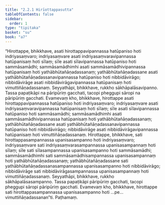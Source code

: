 ```yaml
---
title: "2.2.1 Hirīottappasutta"
tableOfContents: false
sidebar:
  order: 1
type: "tipitaka"
basket: "su"
book: "a7"
---
```



<DynamicBreadcrumb />

<Division number="65" book="a7" bookNo="16" page="472">

<Paragraph number="458" book="a7">
“Hirottappe, bhikkhave, asati hirottappavipannassa hatūpaniso hoti indriyasaṃvaro; indriyasaṃvare asati indriyasaṃvaravipannassa hatūpanisaṃ hoti sīlaṃ; sīle asati sīlavipannassa hatūpaniso hoti sammāsamādhi; sammāsamādhimhi asati sammāsamādhivipannassa hatūpanisaṃ hoti yathābhūtañāṇadassanaṃ; yathābhūtañāṇadassane asati yathābhūtañāṇadassanavipannassa hatūpaniso hoti nibbidāvirāgo; nibbidāvirāge asati nibbidāvirāgavipannassa hatūpanisaṃ hoti vimuttiñāṇadassanaṃ. Seyyathāpi, bhikkhave, rukkho sākhāpalāsavipanno. Tassa papaṭikāpi na pāripūriṃ gacchati, tacopi pheggupi sāropi na pāripūriṃ gacchati. Evamevaṃ kho, bhikkhave, hirottappe asati hirottappavipannassa hatūpaniso hoti indriyasaṃvaro; indriyasaṃvare asati indriyasaṃvaravipannassa hatūpanisaṃ hoti sīlaṃ; sīle asati sīlavipannassa hatūpaniso hoti sammāsamādhi; sammāsamādhimhi asati sammāsamādhivipannassa hatūpanisaṃ hoti yathābhūtañāṇadassanaṃ; yathābhūtañāṇadassane asati yathābhūtañāṇadassanavipannassa hatūpaniso hoti nibbidāvirāgo; nibbidāvirāge asati nibbidāvirāgavipannassa hatūpanisaṃ hoti vimuttiñāṇadassanaṃ.
</Paragraph>

<Paragraph number="459" book="a7">
Hirottappe, bhikkhave, sati hirottappasampannassa upanisasampanno hoti indriyasaṃvaro; indriyasaṃvare sati indriyasaṃvarasampannassa upanisasampannaṃ hoti sīlaṃ; sīle sati sīlasampannassa upanisasampanno hoti sammāsamādhi; sammāsamādhimhi sati sammāsamādhisampannassa upanisasampannaṃ hoti yathābhūtañāṇadassanaṃ; yathābhūtañāṇadassane sati yathābhūtañāṇadassanasampannassa upanisasampanno hoti nibbidāvirāgo; nibbidāvirāge sati nibbidāvirāgasampannassa upanisasampannaṃ hoti vimuttiñāṇadassanaṃ. Seyyathāpi, bhikkhave, rukkho sākhāpalāsasampanno. Tassa papaṭikāpi pāripūriṃ gacchati, tacopi pheggupi sāropi pāripūriṃ gacchati. Evamevaṃ kho, bhikkhave, hirottappe sati hirottappasampannassa upanisasampanno hoti …pe…  vimuttiñāṇadassanan”ti.

</Paragraph>
</Division>

<Paragraph number="460" type="center" book="a7">
Paṭhamaṃ.
</Paragraph>